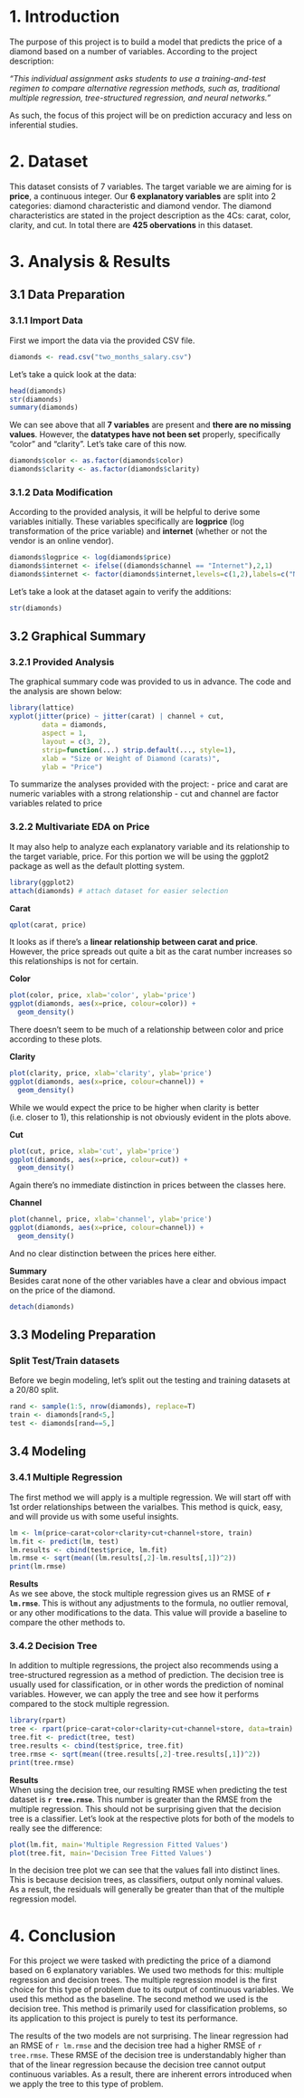 1. Introduction
===============
The purpose of this project is to build a model that predicts the price of a diamond based on a number of variables. According to the project description:

_"This individual assignment asks students to use a training-and-test regimen to compare alternative regression methods, such as, traditional multiple regression, tree-structured regression, and neural networks."_

As such, the focus of this project will be on prediction accuracy and less on inferential studies.

2. Dataset
==========
This dataset consists of 7 variables. The target variable we are aiming for is __price__, a continuous integer. Our __6 explanatory variables__ are split into 2 categories: diamond characteristic and diamond vendor. The diamond characteristics are stated in the project description as the 4Cs: carat, color, clarity, and cut. In total there are __425 obervations__ in this dataset.

3. Analysis & Results
=====================
3.1 Data Preparation
---------------
### 3.1.1 Import Data
First we import the data via the provided CSV file.
```r
diamonds <- read.csv("two_months_salary.csv")
```
Let's take a quick look at the data:
```r
head(diamonds)
str(diamonds)
summary(diamonds)
```
We can see above that all __7 variables__ are present and __there are no missing values__. However, the __datatypes have not been set__ properly, specifically "color" and "clarity". Let's take care of this now.
```r
diamonds$color <- as.factor(diamonds$color)
diamonds$clarity <- as.factor(diamonds$clarity)
```

### 3.1.2 Data Modification
According to the provided analysis, it will be helpful to derive some variables initially. These variables specifically are __logprice__ (log transformation of the price variable) and __internet__ (whether or not the vendor is an online vendor). 
```r
diamonds$logprice <- log(diamonds$price)
diamonds$internet <- ifelse((diamonds$channel == "Internet"),2,1)
diamonds$internet <- factor(diamonds$internet,levels=c(1,2),labels=c("NO","YES"))
```
Let's take a look at the dataset again to verify the additions:
```r
str(diamonds)
```

3.2 Graphical Summary
---------------------
### 3.2.1 Provided Analysis
The graphical summary code was provided to us in advance. The code and the analysis are shown below:
```r
library(lattice)
xyplot(jitter(price) ~ jitter(carat) | channel + cut, 
        data = diamonds,
        aspect = 1, 
        layout = c(3, 2),
        strip=function(...) strip.default(..., style=1),
        xlab = "Size or Weight of Diamond (carats)", 
        ylab = "Price")
```
To summarize the analyses provided with the project:
- price and carat are numeric variables with a strong relationship
- cut and channel are factor variables related to price

### 3.2.2 Multivariate EDA on Price
It may also help to analyze each explanatory variable and its relationship to the target variable, price. For this portion we will be using the ggplot2 package as well as the default plotting system.
```r
library(ggplot2)
attach(diamonds) # attach dataset for easier selection
```
**Carat**
```r
qplot(carat, price)
```
It looks as if there's a **linear relationship between carat and price**. However, the price spreads out quite a bit as the carat number increases so this relationships is not for certain.

**Color**
```r
plot(color, price, xlab='color', ylab='price')
ggplot(diamonds, aes(x=price, colour=color)) +
  geom_density()
```
There doesn't seem to be much of a relationship between color and price according to these plots.

**Clarity**
```r
plot(clarity, price, xlab='clarity', ylab='price')
ggplot(diamonds, aes(x=price, colour=channel)) +
  geom_density()
```
While we would expect the price to be higher when clarity is better (i.e. closer to 1), this relationship is not obviously evident in the plots above.

**Cut**
```r
plot(cut, price, xlab='cut', ylab='price')
ggplot(diamonds, aes(x=price, colour=cut)) +
  geom_density()
```
Again there's no immediate distinction in prices between the classes here.

**Channel**
```r
plot(channel, price, xlab='channel', ylab='price')
ggplot(diamonds, aes(x=price, colour=channel)) +
  geom_density()
```
And no clear distinction between the prices here either.

**Summary**  
Besides carat none of the other variables have a clear and obvious impact on the price of the diamond.

```r
detach(diamonds)
```

3.3 Modeling Preparation
------------------------
### Split Test/Train datasets
Before we begin modeling, let's split out the testing and training datasets at a 20/80 split.
```r
rand <- sample(1:5, nrow(diamonds), replace=T)
train <- diamonds[rand<5,]
test <- diamonds[rand==5,]
```

3.4 Modeling
------------
### 3.4.1 Multiple Regression
The first method we will apply is a multiple regression. We will start off with 1st order relationships between the varialbes. This method is quick, easy, and will provide us with some useful insights.
```r
lm <- lm(price~carat+color+clarity+cut+channel+store, train)
lm.fit <- predict(lm, test)
lm.results <- cbind(test$price, lm.fit)
lm.rmse <- sqrt(mean((lm.results[,2]-lm.results[,1])^2))
print(lm.rmse)
```
**Results**  
As we see above, the stock multiple regression gives us an RMSE of **`r lm.rmse`**. This is without any adjustments to the formula, no outlier removal, or any other modifications to the data. This value will provide a baseline to compare the other methods to.

### 3.4.2 Decision Tree
In addition to multiple regressions, the project also recommends using a tree-structured regression as a method of prediction. The decision tree is usually used for classification, or in other words the prediction of nominal variables. However, we can apply the tree and see how it performs compared to the stock multiple regression.
```r
library(rpart)
tree <- rpart(price~carat+color+clarity+cut+channel+store, data=train)
tree.fit <- predict(tree, test)
tree.results <- cbind(test$price, tree.fit)
tree.rmse <- sqrt(mean((tree.results[,2]-tree.results[,1])^2))
print(tree.rmse)
```
**Results**  
When using the decision tree, our resulting RMSE when predicting the test dataset is **`r tree.rmse`**. This number is greater than the RMSE from the multiple regression. This should not be surprising given that the decision tree is a classifier. Let's look at the respective plots for both of the models to really see the difference:
```r
plot(lm.fit, main='Multiple Regression Fitted Values')
plot(tree.fit, main='Decision Tree Fitted Values')
```
In the decision tree plot we can see that the values fall into distinct lines. This is because decision trees, as classifiers, output only nominal values. As a result, the residuals will generally be greater than that of the multiple regression model.

4. Conclusion
=============
For this project we were tasked with predicting the price of a diamond based on 6 explanatory variables. We used two methods for this: multiple regression and decision trees. The multiple regression model is the first choice for this type of problem due to its output of continuous variables. We used this method as the baseline. The second method we used is the decision tree. This method is primarily used for classification problems, so its application to this project is purely to test its performance.

The results of the two models are not surprising. The linear regression had an RMSE of `r lm.rmse` and the decision tree had a higher RMSE of `r tree.rmse`. These RMSE of the decision tree is understandably higher than that of the linear regression because the decision tree cannot output continuous variables. As a result, there are inherent errors introduced when we apply the tree to this type of problem.
